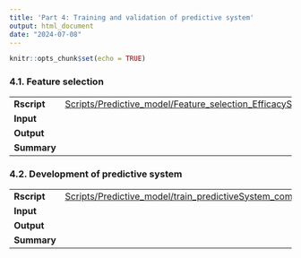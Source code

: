 ```yaml
---
title: 'Part 4: Training and validation of predictive system'
output: html_document
date: "2024-07-08"
---
```


```r
knitr::opts_chunk$set(echo = TRUE)
```

### 4.1. Feature selection

|             |                                                                                                                               |
|-------------|-------------------------------------------------------------------------------------------------------------------------------|
| **Rscript** | [Scripts/Predictive_model/Feature_selection_EfficacySafety.R](../Scripts/Predictive_model/Feature_selection_EfficacySafety.R) |
| **Input**   |                                                                                                                               |
| **Output**  |                                                                                                                               |
| **Summary** |                                                                                                                               |

### 4.2. Development of predictive system

|             |                                                                                                                                                                 |
|-------------|-----------------------------------------------------------------------------------------------------------------------------------------------------------------|
| **Rscript** | [Scripts/Predictive_model/train_predictiveSystem_combinedEfficacySafety_NES.R](../Scripts/Predictive_model/train_predictiveSystem_combinedEfficacySafety_NES.R) |
| **Input**   |                                                                                                                                                                 |
| **Output**  |                                                                                                                                                                 |
| **Summary** |                                                                                                                                                                 |
